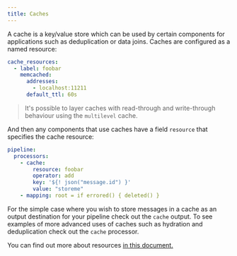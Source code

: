 ```yaml
---
title: Caches
---
```


A cache is a key/value store which can be used by certain components for applications such as deduplication or data
joins. Caches are configured as a named resource:

```yaml
cache_resources:
  - label: foobar
    memcached:
      addresses:
        - localhost:11211
      default_ttl: 60s
```

> It's possible to layer caches with read-through and write-through behaviour using the `multilevel` cache.

And then any components that use caches have a field `resource` that specifies the cache resource:

```yaml
pipeline:
  processors:
    - cache:
        resource: foobar
        operator: add
        key: '${! json("message.id") }'
        value: "storeme"
    - mapping: root = if errored() { deleted() }
```

For the simple case where you wish to store messages in a cache as an output destination for your pipeline check out
the `cache` output. To see examples of more advanced uses of caches such as hydration and deduplication
check out the `cache` processor.

You can find out more about resources [in this document.](cfg-resources.md)